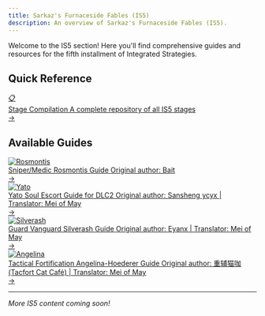 ```yaml
---
title: Sarkaz's Furnaceside Fables (IS5)
description: An overview of Sarkaz's Furnaceside Fables (IS5).
---
```


Welcome to the IS5 section! Here you'll find comprehensive guides and resources for the fifth installment of Integrated Strategies.

## Quick Reference

<div class="guide-button-container">
  <a href="/is5-sarkaz/stages" class="guide-button">
    <div class="button-image">
      <div class="reference-icon">📋</div>
    </div>
    <div class="button-content">
      <span class="button-title">Stage Compilation</span>
      <span class="button-subtitle">A complete repository of all IS5 stages</span>
    </div>
    <div class="button-arrow">→</div>
  </a>
</div>

## Available Guides

<div class="guide-button-container">
  <a href="/is5-sarkaz/sniper-med-rosmontis/" class="guide-button">
    <div class="button-image">
      <img src="/guides/is5-sarkaz/sniper-med-rosmontis/rosmontis-avatar.webp" alt="Rosmontis" class="operator-avatar" loading="lazy" decoding="async" />
    </div>
    <div class="button-content">
      <span class="button-title">Sniper/Medic Rosmontis Guide</span>
      <span class="button-subtitle">Original author: Bait</span>
    </div>
    <div class="button-arrow">→</div>
  </a>
</div>

<div class="guide-button-container">
  <a href="/is5-sarkaz/yato-soul-escort-guide/" class="guide-button">
    <div class="button-image">
      <img src="/guides/is5-sarkaz/yato-soul-escort-guide/yato-avatar.webp" alt="Yato" class="operator-avatar" loading="lazy" decoding="async" />
    </div>
    <div class="button-content">
      <span class="button-title">Yato Soul Escort Guide for DLC2</span>
      <span class="button-subtitle">Original author: Sansheng ycyx | Translator: Mei of May</span>
    </div>
    <div class="button-arrow">→</div>
  </a>
</div>

<div class="guide-button-container">
  <a href="/is5-sarkaz/guard-vanguard-silverash/" class="guide-button">
    <div class="button-image">
      <img src="/guides/is5-sarkaz/guard-vanguard-silverash/silverash-avatar.webp" alt="Silverash" class="operator-avatar" loading="lazy" decoding="async" />
    </div>
    <div class="button-content">
      <span class="button-title">Guard Vanguard Silverash Guide</span>
      <span class="button-subtitle">Original author: Eyanx | Translator: Mei of May</span>
    </div>
    <div class="button-arrow">→</div>
  </a>
</div>

<div class="guide-button-container">
  <a href="/is5-sarkaz/tact-fort-angelina-hoederer/" class="guide-button">
    <div class="button-image">
      <img src="/guides/is5-sarkaz/tact-fort-angelina-hoederer/angelina-avatar.webp" alt="Angelina" class="operator-avatar" loading="lazy" decoding="async" />
    </div>
    <div class="button-content">
      <span class="button-title">Tactical Fortification Angelina-Hoederer Guide</span>
      <span class="button-subtitle">Original author: 重辅猫咖 (Tacfort Cat Café) | Translator: Mei of May</span>
    </div>
    <div class="button-arrow">→</div>
  </a>
</div>

---

*More IS5 content coming soon!*